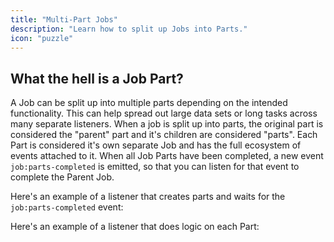 ```yaml
---
title: "Multi-Part Jobs"
description: "Learn how to split up Jobs into Parts."
icon: "puzzle"
---
```


## What the hell is a Job Part?

A Job can be split up into multiple parts depending on the intended functionality. This can help spread out large data sets or long tasks across many separate listeners.
When a job is split up into parts, the original part is considered the "parent" part and it's children are considered "parts". Each Part is considered it's own separate Job and has the full ecosystem of events attached to it. 
When all Job Parts have been completed, a new event `job:parts-completed` is emitted, so that you can listen for that event to complete the Parent Job.

Here's an example of a listener that creates parts and waits for the `job:parts-completed` event:
<Snippet file="guides/multi-part_jobs/job_parent.mdx" />

Here's an example of a listener that does logic on each Part:
<Snippet file="guides/multi-part_jobs/job_part.mdx" />
